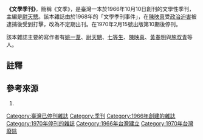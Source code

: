 '''《文學季刊》'''，簡稱《文季》，是臺灣一本於1966年10月10日創刊的文學性季刊，主編是[[尉天驄|尉天驄]]。該本雜誌由於1968年的「文學季刊事件」，在[[陳映真|陳映真]]受[[政治迫害|政治迫害]]被逮捕後受到打擊，改為不定期出刊{{NoteTag|1=該本雜誌1968年2月15日出版第6期春季號後，到該年11月20日才出版第7、8期的合刊，至於第9期則是在1969年7月10日才出版。}}。在1970年2月15號出版第10期後停刊。

該本雜誌主要的寫作者有[[姚一葦|姚一葦]]、[[尉天驄|尉天驄]]、[[七等生|七等生]]、[[陳映真|陳映真]]、[[黃春明|黃春明]]與[[施叔青|施叔青]]等人。

== 註釋 ==
<div class="references-small">
{{NoteFoot}}
</div>

== 參考來源 ==
#{{cite book|author=高淑芬 |title=《臺灣歷史辭典補正·期刊詞條補正》 |publisher=臺灣學生書局 |location=臺北市 |isbn=978-957-15-1477-2 |pages=103頁 }}

[[Category:臺灣已停刊雜誌|Category:臺灣已停刊雜誌]]
[[Category:季刊|Category:季刊]]
[[Category:1966年創建的雜誌|Category:1966年創建的雜誌]]
[[Category:1970年停刊的雜誌|Category:1970年停刊的雜誌]]
[[Category:1966年台灣建立|Category:1966年台灣建立]]
[[Category:1970年台灣廢除|Category:1970年台灣廢除]]